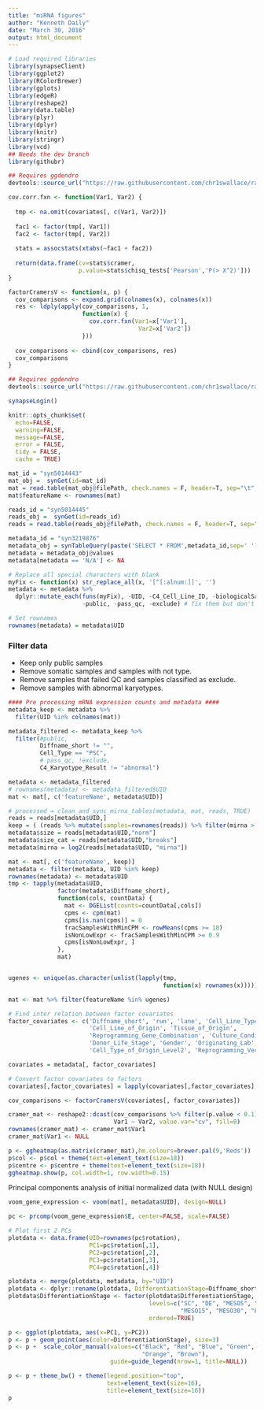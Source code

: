 ```yaml
---
title: "miRNA figures"
author: "Kenneth Daily"
date: "March 30, 2016"
output: html_document
---
```


```r
# Load required libraries
library(synapseClient)
library(ggplot2)
library(RColorBrewer)
library(gplots)
library(edgeR)
library(reshape2)
library(data.table)
library(plyr)
library(dplyr)
library(knitr)
library(stringr)
library(vcd)
## Needs the dev branch
library(githubr)

## Requires ggdendro
devtools::source_url("https://raw.githubusercontent.com/chr1swallace/random-functions/master/R/ggplot-heatmap.R")

cov.corr.fxn <- function(Var1, Var2) {
  
  tmp <- na.omit(covariates[, c(Var1, Var2)])
  
  fac1 <- factor(tmp[, Var1])
  fac2 <- factor(tmp[, Var2])
  
  stats = assocstats(xtabs(~fac1 + fac2))
  
  return(data.frame(cv=stats$cramer,
                    p.value=stats$chisq_tests['Pearson','P(> X^2)']))
}

factorCramersV <- function(x, p) {
  cov_comparisons <- expand.grid(colnames(x), colnames(x))
  res <- ldply(apply(cov_comparisons, 1, 
                     function(x) {
                       cov.corr.fxn(Var1=x['Var1'],
                                     Var2=x['Var2'])
                     }))
  
  cov_comparisons <- cbind(cov_comparisons, res)
  cov_comparisons
}

## Requires ggdendro
devtools::source_url("https://raw.githubusercontent.com/chr1swallace/random-functions/master/R/ggplot-heatmap.R")

synapseLogin()

knitr::opts_chunk$set(
  echo=FALSE,
  warning=FALSE,
  message=FALSE,
  error = FALSE,
  tidy = FALSE,
  cache = TRUE)
```

```r
mat_id = "syn5014443"
mat_obj =  synGet(id=mat_id)
mat = read.table(mat_obj@filePath, check.names = F, header=T, sep="\t", row.names=1)
mat$featureName <- rownames(mat)

reads_id = "syn5014445"
reads_obj =  synGet(id=reads_id)
reads = read.table(reads_obj@filePath, check.names = F, header=T, sep="\t", row.names=1)
```

```r
metadata_id = "syn3219876"
metadata_obj = synTableQuery(paste('SELECT * FROM',metadata_id,sep=' '))
metadata = metadata_obj@values
metadata[metadata == 'N/A'] <- NA

# Replace all special characters with blank
myFix <- function(x) str_replace_all(x, '[^[:alnum:]]', '')
metadata <- metadata %>%
  dplyr::mutate_each(funs(myFix), -UID, -C4_Cell_Line_ID, -biologicalSampleName,
                     -public, -pass_qc, -exclude) # fix them but don't touch some columns

# Set rownames
rownames(metadata) = metadata$UID
```
### Filter data
* Keep only public samples
* Remove somatic samples and samples with not type.
* Remove samples that failed QC and samples classified as exclude.
* Remove samples with abnormal karyotypes.
```r
#### Pre processing mRNA expression counts and metadata ####
metadata_keep <- metadata %>% 
  filter(UID %in% colnames(mat))

metadata_filtered <- metadata_keep %>%
  filter(#public,
         Diffname_short != "",
         Cell_Type == "PSC",
         # pass_qc, !exclude,
         C4_Karyotype_Result != "abnormal")

metadata <- metadata_filtered
# rownames(metadata) <- metadata_filtered$UID
mat <- mat[, c('featureName', metadata$UID)]
```

```r
# processed = clean_and_sync_mirna_tables(metadata, mat, reads, TRUE)
reads = reads[metadata$UID,]
keep = ( (reads %>% mutate(samples=rownames(reads)) %>% filter(mirna > 500000 & norm > 0.2))[,"samples"] )
metadata$size = reads[metadata$UID,"norm"]
metadata$size_cat = reads[metadata$UID,"breaks"]
metadata$mirna = log2(reads[metadata$UID, "mirna"])

mat <- mat[, c('featureName', keep)]
metadata <- filter(metadata, UID %in% keep)
rownames(metadata) <- metadata$UID
tmp <- tapply(metadata$UID,
              factor(metadata$Diffname_short),
              function(cols, countData) {
                mat <- DGEList(counts=countData[,cols])
                cpms <- cpm(mat)
                cpms[is.nan(cpms)] = 0
                fracSamplesWithMinCPM <- rowMeans(cpms >= 10)
                isNonLowExpr <- fracSamplesWithMinCPM >= 0.9
                cpms[isNonLowExpr, ]
              },
              mat)


ugenes <- unique(as.character(unlist(lapply(tmp, 
                                            function(x) rownames(x)))))

mat <- mat %>% filter(featureName %in% ugenes)

```

```r
# Find inter relation between factor covariates
factor_covariates <- c('Diffname_short', 'run', 'lane', 'Cell_Line_Type',
                       'Cell_Line_of_Origin', 'Tissue_of_Origin',
                       'Reprogramming_Gene_Combination', 'Culture_Conditions',
                       'Donor_Life_Stage', 'Gender', 'Originating_Lab', 'Donor_ID',
                       'Cell_Type_of_Origin_Level2', 'Reprogramming_Vector_Type')

covariates = metadata[, factor_covariates]

# Convert factor covariates to factors
covariates[,factor_covariates] = lapply(covariates[,factor_covariates], factor)

cov_comparisons <- factorCramersV(covariates[, factor_covariates])

cramer_mat <- reshape2::dcast(cov_comparisons %>% filter(p.value < 0.1), 
                              Var1 ~ Var2, value.var="cv", fill=0)
rownames(cramer_mat) <- cramer_mat$Var1
cramer_mat$Var1 <- NULL

p <- ggheatmap(as.matrix(cramer_mat),hm.colours=brewer.pal(9,'Reds'))
p$col <- p$col + theme(text=element_text(size=18))
p$centre <- p$centre + theme(text=element_text(size=18))
ggheatmap.show(p, col.width=1, row.width=0.15)


```

Principal components analysis of initial normalized data (with NULL design)
```r
voom_gene_expression <- voom(mat[, metadata$UID], design=NULL)

pc <- prcomp(voom_gene_expression$E, center=FALSE, scale=FALSE)

# Plot first 2 PCs
plotdata <- data.frame(UID=rownames(pc$rotation), 
                       PC1=pc$rotation[,1], 
                       PC2=pc$rotation[,2],
                       PC3=pc$rotation[,3],
                       PC4=pc$rotation[,4])

plotdata <- merge(plotdata, metadata, by="UID")
plotdata <- dplyr::rename(plotdata, DifferentiationStage=Diffname_short)
plotdata$DifferentiationStage <- factor(plotdata$DifferentiationStage,
                                        levels=c("SC", "DE", "MESO5", "ECTO",
                                                 "MESO15", "MESO30", "EB"),
                                        ordered=TRUE)

p <- ggplot(plotdata, aes(x=PC1, y=PC2))
p <- p + geom_point(aes(color=DifferentiationStage), size=3)
p <- p +  scale_color_manual(values=c("Black", "Red", "Blue", "Green", "Purple",
                                      "Orange", "Brown"),
                             guide=guide_legend(nrow=1, title=NULL))

p <- p + theme_bw() + theme(legend.position="top",
                            text=element_text(size=16),
                            title=element_text(size=16)) 
p
```


